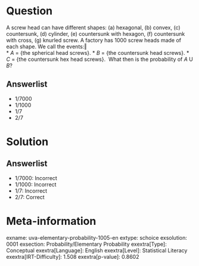 Question
========

A screw head can have different shapes: (a) hexagonal, (b) convex, (c) countersunk, (d) cylinder, (e) countersunk with hexagon, (f) countersunk with cross, (g) knurled screw. A factory has 1000 screw heads made of each shape. We call the events:‖ \
* *A* = {the spherical head screws}.
* *B* = {the countersunk head screws}.
* *C* = {the countersunk hex head screws}. \ What then is the probability of *A* U *B*?

Answerlist
----------

* 1/7000
* 1/1000
* 1/7
* 2/7

Solution
========

Answerlist
----------

* 1/7000: Incorrect
* 1/1000: Incorrect
* 1/7: Incorrect
* 2/7: Correct

Meta-information
================
exname: uva-elementary-probability-1005-en
extype: schoice
exsolution: 0001
exsection: Probability/Elementary Probability
exextra[Type]: Conceptual
exextra[Language]: English
exextra[Level]: Statistical Literacy
exextra[IRT-Difficulty]: 1.508
exextra[p-value]: 0.8602
